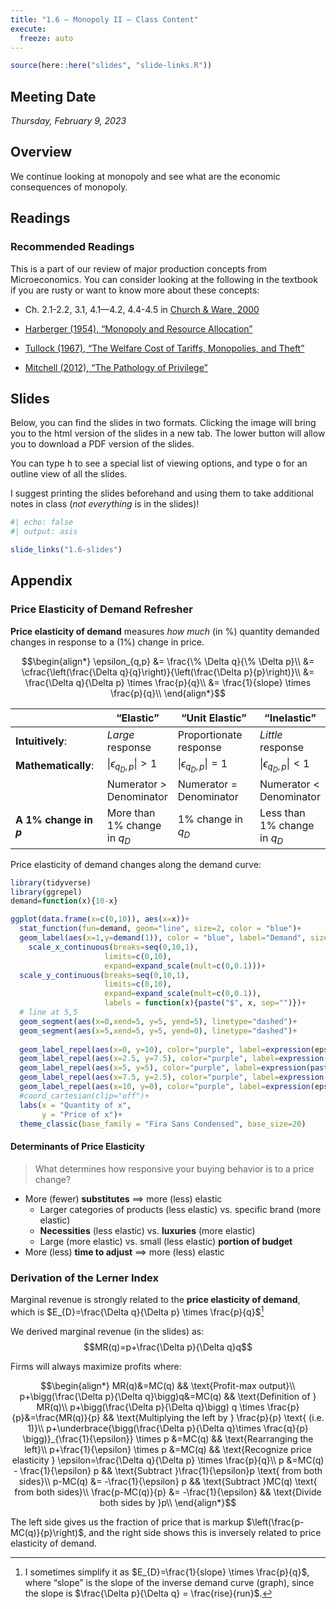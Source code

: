 ```yaml
---
title: "1.6 — Monopoly II — Class Content"
execute:
  freeze: auto
---
```


```r
source(here::here("slides", "slide-links.R"))
```

::: {.callout-note appearance=minimal}
# Meeting Date
*Thursday, February 9, 2023*
:::

<!--::: callout-warning
# Upcoming Assignment
Please complete the [preliminary survey](/assignments/00-preliminary-survey.qmd) by next class.
:::-->

## <i class="fas fa-info-circle fa-lg"></i> Overview

We continue looking at monopoly and see what are the economic consequences of monopoly.

## <i class="fas fa-book-reader fa-lg"></i> Readings

### Recommended Readings

This is a part of our review of major production concepts from Microeconomics. You can consider looking at the following in the textbook if you are rusty or want to know more about these concepts:   

- <i class="fas fas fa-book"></i> Ch. 2.1-2.2, 3.1, 4.1—4.2, 4.4-4.5 in [Church & Ware, 2000](https://works.bepress.com/jeffrey_church/23/)

- [<i class="fas fa-file-pdf"></i> Harberger (1954), "Monopoly and Resource Allocation"](/readings/Harberger-1954.pdf)
- [<i class="fas fa-file-pdf"></i> Tullock (1967), "The Welfare Cost of Tariffs, Monopolies, and Theft"](/readings/Tullock-1967.pdf)
- [<i class="fas fa-file-pdf"></i> Mitchell (2012), "The Pathology of Privilege"](/readings/Mitchell-2012.pdf)

## <i class="fas fa-chalkboard-teacher"></i> Slides

Below, you can find the slides in two formats. Clicking the image will bring you to the html version of the slides in a new tab. The lower button will allow you to download a PDF version of the slides. 

::: callout-tip
You can type <kbd>h</kbd> to see a special list of viewing options, and type <kbd>o</kbd> for an outline view of all the slides.
:::

I suggest printing the slides beforehand and using them to take additional notes in class (*not everything* is in the slides)!

```r
#| echo: false
#| output: asis

slide_links("1.6-slides")
```

## Appendix

### Price Elasticity of Demand Refresher

**Price elasticity of demand** measures *how much* (in %) quantity demanded changes in response to a (1%) change in price.

$$\begin{align*}
\epsilon_{q,p} &= \frac{\% \Delta q}{\% \Delta p}\\
&= \cfrac{\left(\frac{\Delta q}{q}\right)}{\left(\frac{\Delta p}{p}\right)}\\
&= \frac{\Delta q}{\Delta p} \times \frac{p}{q}\\
&= \frac{1}{slope} \times \frac{p}{q}\\
\end{align*}$$


|                 | "Elastic" | "Unit Elastic" | "Inelastic" |
|-----------------|-----------|----------------|------------|
| **Intuitively**:    | *Large* response | Proportionate response | *Little* response |
| **Mathematically**: | $\vert \epsilon_{q_D,p}\vert > 1$ | $\vert \epsilon_{q_D,p}\vert = 1$ | $\vert \epsilon_{q_D,p} \vert < 1$ |
|                 | Numerator $>$ Denominator | Numerator $=$ Denominator | Numerator $<$ Denominator |
| **A 1% change in $p$** | More than 1% change in $q_D$ | 1% change in $q_D$ | Less than 1% change in $q_D$ | 

Price elasticity of demand changes along the demand curve:

```r
library(tidyverse)
library(ggrepel)
demand=function(x){10-x}

ggplot(data.frame(x=c(0,10)), aes(x=x))+
  stat_function(fun=demand, geom="line", size=2, color = "blue")+
  geom_label(aes(x=1,y=demand(1)), color = "blue", label="Demand", size = 6)+
    scale_x_continuous(breaks=seq(0,10,1),
                     limits=c(0,10),
                     expand=expand_scale(mult=c(0,0.1)))+
  scale_y_continuous(breaks=seq(0,10,1),
                     limits=c(0,10),
                     expand=expand_scale(mult=c(0,0.1)),
                     labels = function(x){paste("$", x, sep="")})+
  # line at 5,5 
  geom_segment(aes(x=0,xend=5, y=5, yend=5), linetype="dashed")+
  geom_segment(aes(x=5,xend=5, y=5, yend=0), linetype="dashed")+
  
  geom_label_repel(aes(x=0, y=10), color="purple", label=expression(epsilon == infinity))+
  geom_label_repel(aes(x=2.5, y=7.5), color="purple", label=expression(paste(epsilon > 1, ": Elastic")))+
  geom_label_repel(aes(x=5, y=5), color="purple", label=expression(paste(epsilon == 1, ": Unit Elastic")))+
  geom_label_repel(aes(x=7.5, y=2.5), color="purple", label=expression(paste(epsilon < 1, ": Inelastic")))+
  geom_label_repel(aes(x=10, y=0), color="purple", label=expression(epsilon == 0))+
  #coord_cartesian(clip="off")+
  labs(x = "Quantity of x",
       y = "Price of x")+
  theme_classic(base_family = "Fira Sans Condensed", base_size=20)
```

#### Determinants of Price Elasticity

> What determines how responsive your buying behavior is to a price change?

- More (fewer) **substitutes** $\implies$ more (less) elastic
  - Larger categories of products (less elastic) vs. specific brand (more elastic)
  - **Necessities** (less elastic) vs. **luxuries** (more elastic)
  - Large (more elastic) vs. small (less elastic) **portion of budget**

- More (less) **time to adjust** $\implies$ more (less) elastic


### Derivation of the Lerner Index

Marginal revenue is strongly related to the **price elasticity of demand**, which is $E_{D}=\frac{\Delta q}{\Delta p} \times \frac{p}{q}$^[I sometimes simplify it as $E_{D}=\frac{1}{slope} \times \frac{p}{q}$, where "slope" is the slope of the inverse demand curve (graph), since the slope is $\frac{\Delta p}{\Delta q} = \frac{rise}{run}$.]

We derived marginal revenue (in the slides) as:
$$MR(q)=p+\frac{\Delta p}{\Delta q}q$$

Firms will always maximize profits where: 

$$\begin{align*}
MR(q)&=MC(q) && \text{Profit-max output}\\
p+\bigg(\frac{\Delta p}{\Delta q}\bigg)q&=MC(q) && \text{Definition of } MR(q)\\
p+\bigg(\frac{\Delta p}{\Delta q}\bigg) q \times \frac{p}{p}&=\frac{MR(q)}{p} && \text{Multiplying the left by } \frac{p}{p} \text{ (i.e. 1)}\\
p+\underbrace{\bigg(\frac{\Delta p}{\Delta q}\times \frac{q}{p} \bigg)}_{\frac{1}{\epsilon}} \times p &=MC(q) && \text{Rearranging the left}\\
p+\frac{1}{\epsilon} \times p &=MC(q) && \text{Recognize price elasticity } \epsilon=\frac{\Delta q}{\Delta p} \times \frac{p}{q}\\
p &=MC(q) - \frac{1}{\epsilon} p && \text{Subtract  }\frac{1}{\epsilon}p \text{ from both sides}\\
p-MC(q) &= -\frac{1}{\epsilon} p && \text{Subtract  }MC(q) \text{ from both sides}\\
\frac{p-MC(q)}{p} &= -\frac{1}{\epsilon} && \text{Divide both sides by  }p\\
		\end{align*}$$

The left side gives us the fraction of price that is markup $\left(\frac{p-MC(q)}{p}\right)$, and the right side shows this is inversely related to price elasticity of demand.
<!--## <i class="fas fa-laptop-code"></i> Assignments

### Preliminary Math Survey Due Next Class

Please take the [preliminary survey](/assignment/00-preliminary-survey) on your math background by next class. This will help us all have a productive semester together.
-->